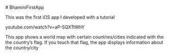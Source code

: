  # BhaminiFirstApp
 
 
 This was the first iOS app I developed with a tutorial
 
 youtube.com/watch?v=aP-SQXTtWhY
 
 This app shows a world map with certain countries/cities indicated with the the country's flag. 
 If you touch that flag, the app displays information about the country/city
 
 
